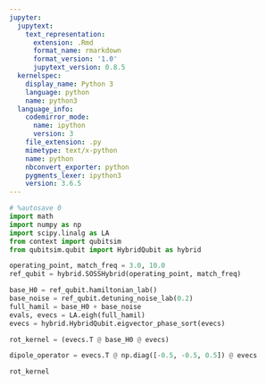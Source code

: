 ```yaml
---
jupyter:
  jupytext:
    text_representation:
      extension: .Rmd
      format_name: rmarkdown
      format_version: '1.0'
      jupytext_version: 0.8.5
  kernelspec:
    display_name: Python 3
    language: python
    name: python3
  language_info:
    codemirror_mode:
      name: ipython
      version: 3
    file_extension: .py
    mimetype: text/x-python
    name: python
    nbconvert_exporter: python
    pygments_lexer: ipython3
    version: 3.6.5
---
```


```python
# %autosave 0
import math
import numpy as np
import scipy.linalg as LA
from context import qubitsim
from qubitsim.qubit import HybridQubit as hybrid
```

```python
operating_point, match_freq = 3.0, 10.0
ref_qubit = hybrid.SOSSHybrid(operating_point, match_freq)
```

```python
base_H0 = ref_qubit.hamiltonian_lab()
base_noise = ref_qubit.detuning_noise_lab(0.2)
full_hamil = base_H0 + base_noise
evals, evecs = LA.eigh(full_hamil)
evecs = hybrid.HybridQubit.eigvector_phase_sort(evecs)
```

```python
rot_kernel = (evecs.T @ base_H0 @ evecs)
```

```python
dipole_operator = evecs.T @ np.diag([-0.5, -0.5, 0.5]) @ evecs
```

```python
rot_kernel
```

```python

```
